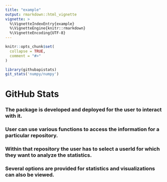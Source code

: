 ```yaml
---
title: "example"
output: rmarkdown::html_vignette
vignette: >
  %\VignetteIndexEntry{example}
  %\VignetteEngine{knitr::rmarkdown}
  %\VignetteEncoding{UTF-8}
---
```


```r
knitr::opts_chunk$set(
  collapse = TRUE,
  comment = "#>"
)
```

```r
library(githubapistats)
git_stats('numpy/numpy')
```
# GitHub Stats   
### The package is developed and deployed for the user to interact with it.       
### User can use various functions to access the information for a particular repository. 
### Within that repository the user has to select a userId for which they want to analyze the statistics. 
### Several options are provided for statistics and visualizations can also be viewed. 
